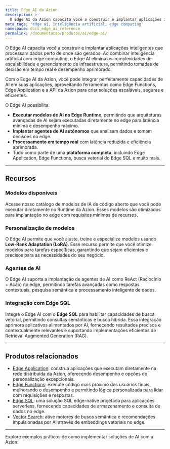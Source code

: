 ```yaml
---
title: Edge AI da Azion
description: >-
  O Edge AI da Azion capacita você a construir e implantar aplicações inteligentes que processam dados perto de onde são gerados.
meta_tags: 'edge ai, inteligência artificial, edge computing'
namespace: docs_edge_ai_reference
permalink: /documentacao/produtos/ai/edge-ai/
---
```



O Edge AI capacita você a construir e implantar aplicações inteligentes que processam dados perto de onde são gerados. Ao combinar inteligência artificial com edge computing, o Edge AI elimina as complexidades de escalabilidade e gerenciamento de infraestrutura, permitindo tomadas de decisão em tempo real e desempenho aprimorado.

Com o Edge AI da Azion, você pode integrar perfeitamente capacidades de AI em suas aplicações, aproveitando ferramentas como Edge Functions, Edge Application e a API da Azion para criar soluções escaláveis, seguras e eficientes.

O Edge AI possibilita:

- **Executar modelos de AI no Edge Runtime**, permitindo que arquiteturas avançadas de AI sejam executadas diretamente no edge para latência mínima e desempenho máximo.
- **Implantar agentes de AI autônomos** que analisam dados e tomam decisões no edge.
- **Processamento em tempo real** com latência reduzida e eficiência aprimorada.
- Tudo como parte de uma **plataforma completa**, incluindo Edge Application, Edge Functions, busca vetorial do Edge SQL e muito mais.

---

## Recursos

### Modelos disponíveis

Acesse nosso catálogo de modelos de IA de código aberto que você pode executar diretamente no Runtime da Azion. Esses modelos são otimizados para implantação no edge com requisitos mínimos de recursos.

<LinkButton link="/pt-br/documentacao/produtos/ai/edge-ai/modelos/" label="Ver modelos disponíveis" severity="secondary" />

### Personalização de modelos

O Edge AI permite que você ajuste, treine e especialize modelos usando **Low-Rank Adaptation (LoRA)**. Esse recurso permite que você otimize modelos para tarefas específicas, garantindo que sejam eficientes e precisos para as necessidades do seu negócio.

### Agentes de AI

O Edge AI suporta a implantação de agentes de AI como ReAct (Raciocínio + Ação) no edge, permitindo tarefas avançadas como respostas contextuais, pesquisa semântica e processamento inteligente de dados.

### Integração com Edge SQL

Integre o Edge AI com o **Edge SQL** para habilitar capacidades de busca vetorial, permitindo consultas semânticas e busca híbrida. Essa integração aprimora aplicativos alimentados por AI, fornecendo resultados precisos e contextualmente relevantes e suportando implementações eficientes de Retrieval Augmented Generation (RAG).

---

## Produtos relacionados

- [Edge Application](/pt-br/documentacao/produtos/build/edge-application/): construa aplicações que executam diretamente na rede distribuída da Azion, oferecendo desempenho e opções de personalização excepcionais.
- [Edge Functions](/pt-br/documentacao/produtos/build/edge-application/edge-functions/): execute código mais próximo dos usuários finais, melhorando o desempenho e permitindo lógica personalizada para lidar com requisições e respostas.
- [Edge SQL](/pt-br/documentacao/produtos/store/edge-sql/): uma solução SQL edge-native projetada para aplicações serverless, fornecendo capacidades de armazenamento e consulta de dados no edge.
- [Vector Search](/pt-br/documentacao/produtos/store/edge-sql/vector-search/): ative motores de busca semântica e recomendações impulsionadas por AI através de embeddings vetoriais no edge.

---

Explore exemplos práticos de como implementar soluções de AI com a Azion:

<LinkButton link="/pt-br/documentacao/arquiteturas/inteligencia-artificial/agente-ai-assistente-copilot/" label="Ir para a arquitetura de Assistente Copilot" severity="secondary" />
<LinkButton link="/pt-br/documentacao/produtos/guias/langgraph-ai-agent-boilerplate/" label="Ir para o guia do template LangGraph AI Agent" severity="secondary" />